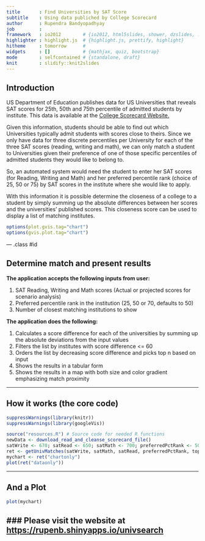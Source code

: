 ```yaml
---
title       : Find Universities by SAT Score
subtitle    : Using data publiched by College Scorecard
author      : Rupendra Bandyopadhyay
job         : 
framework   : io2012        # {io2012, html5slides, shower, dzslides, ...}
highlighter : highlight.js  # {highlight.js, prettify, highlight}
hitheme     : tomorrow      # 
widgets     : []            # {mathjax, quiz, bootstrap}
mode        : selfcontained # {standalone, draft}
knit        : slidify::knit2slides
---
```


## Introduction

US Department of Education publishes data for US Universities that reveals SAT scores for 25th, 50th and 75th percentile of admitted students by institute. This data is available at the [College Scorecard Website.](https://collegescorecard.ed.gov/data)

Given this information, students should be able to find out which Universities typically admit students with scores close to theirs. Since we only have data for three discrete percentiles per University for each of the three SAT scores (reading, writing and math), we can only match a student to Universities given their preference of one of those specific percentiles of admitted students they would like to belong to.

So, an automated system would need the student to enter her SAT scores (for Reading, Writing and Math) and her preferred percentile rank (choice of 25, 50 or 75) by SAT scores in the institute where she would like to apply.

With this information it is possible determine the closeness of a college to a student by simply summing up the absolute differences between her scores and the universities' published scores. This closeness score can be used to display a list of matching institutes.

```r
options(plot.gvis.tag="chart")
options(gvis.plot.tag="chart")
```

--- .class #id 

## Determine match and present results

<b>The application accepts the following inputs from user:</b>  

1. SAT Reading, Writing and Math scores  (Actual or projected scores for scenario analysis)
2. Preferred percentile rank in the institution  (25, 50 or 70, defaults to 50)
3. Number of closest matching institutions to show  

<b>The application does the following:</b>  

1. Calculates a score difference for each of the universities by summing up the absolute deviations from the input values  
2. Filters the list by institutes with score difference <= 60  
3. Orders the list by decreasing score difference and picks top n based on input  
4. Shows the results in a tabular form  
5. Shows the results in a map with both size and color gradient emphasizing match proximity  




--- 

## How it works (the core code)

```r
suppressWarnings(library(knitr))
suppressWarnings(library(googleVis))
```

```r
source("resources.R") # Source code for needed R functions
newData <- download_read_and_cleanse_scorecard_file()
satWrite <- 670; satRead <- 650; satMath <- 700; preferredPctRank <- 50; topn <- 10
ret <- getUnivMatches(satWrite, satMath, satRead, preferredPctRank, topn)
mychart <- ret("chartonly")
plot(ret("dataonly"))
```

--- 

## And a Plot

```r
plot(mychart)
```
### Please visit the website at [https://rupenb.shinyapps.io/univsearch](https://rupenb.shinyapps.io/univsearch)
---

